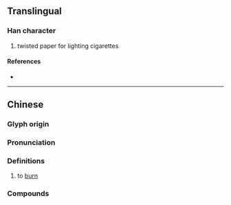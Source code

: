 {{character info/new}}
==Translingual==

===Han character===
{{Han char|rn=86|rad=火|as=09|sn=13|four=97867|canj=FAHU|ids=⿰火眉}}

# twisted paper for lighting cigarettes

====References====
* {{Han ref|kx=0677.170|dkj=19209|dj=1088.050|hdz=32220.060|uh=715D|ud=29021|bh=DE71|bd=56945}}

----

==Chinese==
{{zh-forms}}

===Glyph origin===
{{Han etym}}

===Pronunciation===
{{zh-pron
|m=mèi
|c=mei6
|mc=y
|oc=y
|cat=w:v
}}

===Definitions===
{{zh-hanzi}}

# {{lb|zh|Wu}} to [[burn]]

===Compounds===
{{zh-der|紙煝}}